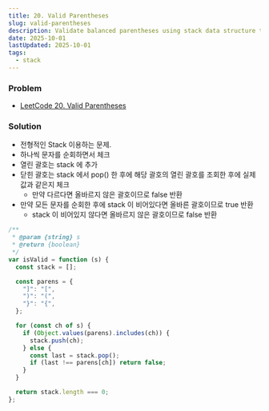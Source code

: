 ```yaml
---
title: 20. Valid Parentheses
slug: valid-parentheses
description: Validate balanced parentheses using stack data structure to match opening and closing brackets
date: 2025-10-01
lastUpdated: 2025-10-01
tags:
  - stack
---
```


### Problem

- [LeetCode 20. Valid Parentheses](https://leetcode.com/problems/valid-parentheses/)

### Solution

- 전형적인 Stack 이용하는 문제.
- 하나씩 문자를 순회하면서 체크
- 열린 괄호는 stack 에 추가
- 닫힌 괄호는 stack 에서 pop() 한 후에 해당 괄호의 열린 괄호를 조회한 후에 실제 값과 같은지 체크
  - 만약 다르다면 올바르지 않은 괄호이므로 false 반환
- 만약 모든 문자를 순회한 후에 stack 이 비어있다면 올바른 괄호이므로 true 반환
  - stack 이 비어있지 않다면 올바르지 않은 괄호이므로 false 반환

```typescript
/**
 * @param {string} s
 * @return {boolean}
 */
var isValid = function (s) {
  const stack = [];

  const parens = {
    "]": "[",
    ")": "(",
    "}": "{",
  };

  for (const ch of s) {
    if (Object.values(parens).includes(ch)) {
      stack.push(ch);
    } else {
      const last = stack.pop();
      if (last !== parens[ch]) return false;
    }
  }

  return stack.length === 0;
};
```
